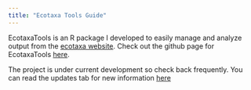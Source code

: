 ```yaml
---
title: "Ecotaxa Tools Guide"
---
```


EcotaxaTools is an R package I developed to easily manage and analyze output from the [ecotaxa website](https://ecotaxa.obs-vlfr.fr/). Check out the github page for EcotaxaTools [here](https://github.com/TheAlexBarth/EcotaxaTools).

The project is under current development so check back frequently.
You can read the updates tab for new information [here](./info_updates-page.html)
